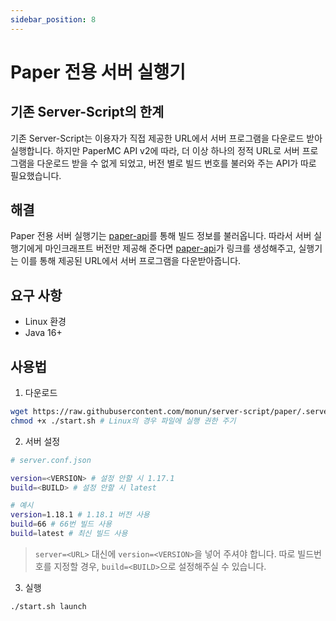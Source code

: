```yaml
---
sidebar_position: 8
---
```


# Paper 전용 서버 실행기

## 기존 Server-Script의 한계
기존 Server-Script는 이용자가 직접 제공한 URL에서 서버 프로그램을 다운로드 받아 실행합니다. 하지만 PaperMC API v2에 따라, 더 이상 하나의 정적 URL로 서버 프로그램을 다운로드 받을 수 없게 되었고, 버전 별로 빌드 번호를 불러와 주는 API가 따로 필요했습니다.

## 해결
Paper 전용 서버 실행기는 [paper-api](https://github.com/monun/paper-api)를 통해 빌드 정보를 불러옵니다. 따라서 서버 실행기에게 마인크래프트 버전만 제공해 준다면 [paper-api](https://github.com/monun/paper-api)가 링크를 생성해주고, 실행기는 이를 통해 제공된 URL에서 서버 프로그램을 다운받아줍니다.

## 요구 사항
- Linux 환경
- Java 16+

## 사용법
1. 다운로드
```bash
wget https://raw.githubusercontent.com/monun/server-script/paper/.server/start.sh # wget을 이용해 다운로드 받기
chmod +x ./start.sh # Linux의 경우 파일에 실행 권한 주기
```
2. 서버 설정
```bash
# server.conf.json

version=<VERSION> # 설정 안할 시 1.17.1
build=<BUILD> # 설정 안할 시 latest

# 예시
version=1.18.1 # 1.18.1 버전 사용
build=66 # 66번 빌드 사용
build=latest # 최신 빌드 사용
```
> `server=<URL>` 대신에 `version=<VERSION>`을 넣어 주셔야 합니다. 따로 빌드번호를 지정할 경우, `build=<BUILD>`으로 설정해주실 수 있습니다.

3. 실행
```bash
./start.sh launch
```